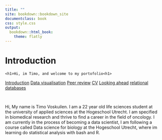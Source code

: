 ```yaml
---
title: ""
site: bookdown::bookdown_site
documentclass: book
css: style.css
output:
  bookdown::html_book:
    theme: flatly
---
```


# Introduction
  <body id = "start">
  <div class ="header">
    <h1>Hi, im Timo, and welcome to my portofolio<h1>
  <div>
  
  <div class="sidenav">
  <a href='index.html#Introduction'>Introduction</a>
  <a href='1-c.elegans-experiment#data-visualisation'>Data visualisation</a>
  <a href='open_peer_review.html#open peer review'>Peer review</a>
  <a href='3-cv#CV'>CV</a>
  <a href='4-looking-ahead#Looking ahead'>Looking ahead</a>
  <a href='5-relational-databases#relational databases'>relational databases</a>
 </div>
 &nbsp;

Hi, My name is Timo Voskuilen. I am a 22 year old life sciences student at the university of applied sciences at the Hogeschool Utrecht. I am specified in biomedical research and thrive to find a career in the field of oncology. I am currently in the process of becoming a data scientist, I am following a course called Data science for biology at the Hogeschool Utrecht, where im learning do statistical analysis with bash and R. 

</body>